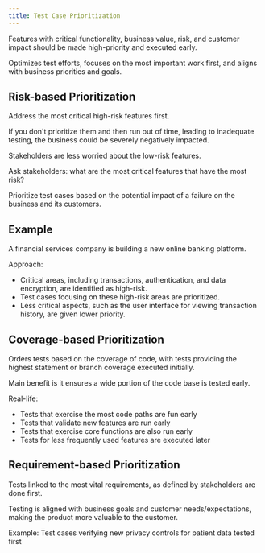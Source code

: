 ```yaml
---
title: Test Case Prioritization
---
```


Features with critical functionality, business value, risk, and customer impact should be made high-priority and executed early.

Optimizes test efforts, focuses on the most important work first, and aligns with business priorities and goals.

## Risk-based Prioritization

Address the most critical high-risk features first.

If you don't prioritize them and then run out of time, leading to inadequate testing, the business could be severely negatively impacted.

Stakeholders are less worried about the low-risk features.

Ask stakeholders: what are the most critical features that have the most risk?

Prioritize test cases based on the potential impact of a failure on the business and its customers.

## Example

A financial services company is building a new online banking platform.

Approach:

- Critical areas, including transactions, authentication, and data encryption, are identified as high-risk.
- Test cases focusing on these high-risk areas are prioritized.
- Less critical aspects, such as the user interface for viewing transaction history, are given lower priority.

## Coverage-based Prioritization

Orders tests based on the coverage of code, with tests providing the highest statement or branch coverage executed initially.

Main benefit is it ensures a wide portion of the code base is tested early.

Real-life:

- Tests that exercise the most code paths are fun early
- Tests that validate new features are run early
- Tests that exercise core functions are also run early
- Tests for less frequently used features are executed later

## Requirement-based Prioritization

Tests linked to the most vital requirements, as defined by stakeholders are done first.

Testing is aligned with business goals and customer needs/expectations, making the product more valuable to the customer.

Example: Test cases verifying new privacy controls for patient data tested first
